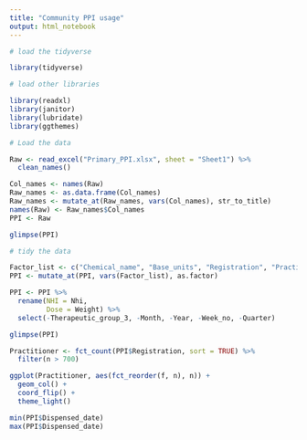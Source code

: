 ```yaml
---
title: "Community PPI usage"
output: html_notebook
---
```


```r
# load the tidyverse

library(tidyverse)

```

```r
# load other libraries

library(readxl)
library(janitor)
library(lubridate)
library(ggthemes)

```

```r
# Load the data

Raw <- read_excel("Primary_PPI.xlsx", sheet = "Sheet1") %>% 
  clean_names()

Col_names <- names(Raw)
Raw_names <- as.data.frame(Col_names)
Raw_names <- mutate_at(Raw_names, vars(Col_names), str_to_title)
names(Raw) <- Raw_names$Col_names
PPI <- Raw

glimpse(PPI)
```

```r
# tidy the data

Factor_list <- c("Chemical_name", "Base_units", "Registration", "Practitioner")
PPI <- mutate_at(PPI, vars(Factor_list), as.factor)

PPI <- PPI %>% 
  rename(NHI = Nhi,
         Dose = Weight) %>% 
  select(-Therapeutic_group_3, -Month, -Year, -Week_no, -Quarter)

glimpse(PPI)
```

```r
Practitioner <- fct_count(PPI$Registration, sort = TRUE) %>% 
  filter(n > 700)

ggplot(Practitioner, aes(fct_reorder(f, n), n)) +
  geom_col() +
  coord_flip() +
  theme_light()

```

```r
min(PPI$Dispensed_date)
max(PPI$Dispensed_date)
```

